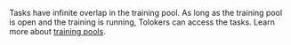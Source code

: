 <Cut title="Why do I have an infinite number of pages in the training pool?">

Tasks have infinite overlap in the training pool. As long as the training pool is open and the training is running, Tolokers can access the tasks. Learn more about [training pools](/docs-new/guide/train).

</Cut>